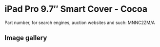 
# iPad Pro 9.7″ Smart Cover - Cocoa

Part number, for search engines, auction websites and such: MNNC2ZM/A

## Image gallery

<div style={{ width: '100%', maxWidth: '768px' }}>
<GalleryComponent
    images={[
      {
        original: "/everysource/MNNC2.webp",
        thumbnail: "/everypreview/MNNC2.webp",
      },
      {
        original: "/everysource/MNNC2_AV1_GOLD.webp",
        thumbnail: "/everypreview/MNNC2_AV1_GOLD.webp",
      },
      {
        original: "/everysource/MNNC2_AV1_ROSEGOLD.webp",
        thumbnail: "/everypreview/MNNC2_AV1_ROSEGOLD.webp",
      },
      {
        original: "/everysource/MNNC2_AV1_SILVER.webp",
        thumbnail: "/everypreview/MNNC2_AV1_SILVER.webp",
      },
      {
        original: "/everysource/MNNC2_AV1_SPACE_GRAY.webp",
        thumbnail: "/everypreview/MNNC2_AV1_SPACE_GRAY.webp",
      },
      {
        original: "/everysource/MNNC2_AV2.webp",
        thumbnail: "/everypreview/MNNC2_AV2.webp",
      },
      {
        original: "/everysource/MNNC2_AV3.webp",
        thumbnail: "/everypreview/MNNC2_AV3.webp",
      }
    ]}
  />
</div>
